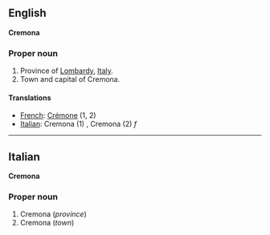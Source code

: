 ==English==
'''Cremona'''

===Proper noun===

#Province of [[Lombardy]], [[Italy]].
#Town and capital of Cremona.

====Translations====

*[[French]]: [[Crémone]] (1, 2)
*[[Italian]]: Cremona (1) '' '', Cremona (2) ''f''

----

==Italian==
'''Cremona'''

===Proper noun===

#Cremona (''province'')
#Cremona (''town'')